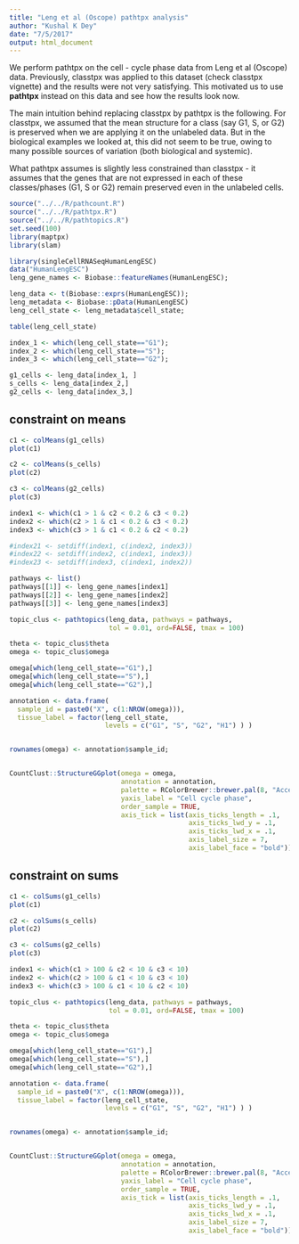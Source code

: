 ```yaml
---
title: "Leng et al (Oscope) pathtpx analysis"
author: "Kushal K Dey"
date: "7/5/2017"
output: html_document
---
```


We perform pathtpx on the cell - cycle phase data from Leng et al (Oscope) data. Previously, classtpx was applied to this dataset (check classtpx vignette) and the results were not very satisfying. This motivated us to use **pathtpx** instead on this data and see how the results look now.

The main intuition behind replacing classtpx by pathtpx is the following. For classtpx, we assumed that the mean structure for a class (say G1, S, or G2) is preserved when we are applying it on the unlabeled data. But in the biological examples we looked at, this did not seem to be true, owing to many possible sources of variation (both biological and systemic). 

What pathtpx assumes is slightly less constrained than classtpx - it assumes that the genes that are not expressed in each of these classes/phases (G1, S or G2) remain preserved even in the unlabeled cells.

```r
source("../../R/pathcount.R")
source("../../R/pathtpx.R")
source("../../R/pathtopics.R")
set.seed(100)
library(maptpx)
library(slam)
```

```r
library(singleCellRNASeqHumanLengESC)
data("HumanLengESC")
leng_gene_names <- Biobase::featureNames(HumanLengESC);

leng_data <- t(Biobase::exprs(HumanLengESC));
leng_metadata <- Biobase::pData(HumanLengESC)
leng_cell_state <- leng_metadata$cell_state;

table(leng_cell_state)

index_1 <- which(leng_cell_state=="G1");
index_2 <- which(leng_cell_state=="S");
index_3 <- which(leng_cell_state=="G2");

g1_cells <- leng_data[index_1, ]
s_cells <- leng_data[index_2,]
g2_cells <- leng_data[index_3,]
```

## constraint on means

```r
c1 <- colMeans(g1_cells)
plot(c1)

c2 <- colMeans(s_cells)
plot(c2)

c3 <- colMeans(g2_cells)
plot(c3)

index1 <- which(c1 > 1 & c2 < 0.2 & c3 < 0.2)
index2 <- which(c2 > 1 & c1 < 0.2 & c3 < 0.2)
index3 <- which(c3 > 1 & c1 < 0.2 & c2 < 0.2)

#index21 <- setdiff(index1, c(index2, index3))
#index22 <- setdiff(index2, c(index1, index3))
#index23 <- setdiff(index3, c(index1, index2))

pathways <- list()
pathways[[1]] <- leng_gene_names[index1]
pathways[[2]] <- leng_gene_names[index2]
pathways[[3]] <- leng_gene_names[index3]
```


```r
topic_clus <- pathtopics(leng_data, pathways = pathways, 
                         tol = 0.01, ord=FALSE, tmax = 100)

```




```r
theta <- topic_clus$theta
omega <- topic_clus$omega

omega[which(leng_cell_state=="G1"),]
omega[which(leng_cell_state=="S"),]
omega[which(leng_cell_state=="G2"),]

annotation <- data.frame(
  sample_id = paste0("X", c(1:NROW(omega))),
  tissue_label = factor(leng_cell_state,
                        levels = c("G1", "S", "G2", "H1") ) )


rownames(omega) <- annotation$sample_id;


CountClust::StructureGGplot(omega = omega,
                            annotation = annotation,
                            palette = RColorBrewer::brewer.pal(8, "Accent"),
                            yaxis_label = "Cell cycle phase",
                            order_sample = TRUE,
                            axis_tick = list(axis_ticks_length = .1,
                                             axis_ticks_lwd_y = .1,
                                             axis_ticks_lwd_x = .1,
                                             axis_label_size = 7,
                                             axis_label_face = "bold"))

```

## constraint on sums 

```r
c1 <- colSums(g1_cells)
plot(c1)

c2 <- colSums(s_cells)
plot(c2)

c3 <- colSums(g2_cells)
plot(c3)

index1 <- which(c1 > 100 & c2 < 10 & c3 < 10)
index2 <- which(c2 > 100 & c1 < 10 & c3 < 10)
index3 <- which(c3 > 100 & c1 < 10 & c2 < 10)

```

```r
topic_clus <- pathtopics(leng_data, pathways = pathways, 
                         tol = 0.01, ord=FALSE, tmax = 100)

```

```r
theta <- topic_clus$theta
omega <- topic_clus$omega

omega[which(leng_cell_state=="G1"),]
omega[which(leng_cell_state=="S"),]
omega[which(leng_cell_state=="G2"),]

annotation <- data.frame(
  sample_id = paste0("X", c(1:NROW(omega))),
  tissue_label = factor(leng_cell_state,
                        levels = c("G1", "S", "G2", "H1") ) )


rownames(omega) <- annotation$sample_id;


CountClust::StructureGGplot(omega = omega,
                            annotation = annotation,
                            palette = RColorBrewer::brewer.pal(8, "Accent"),
                            yaxis_label = "Cell cycle phase",
                            order_sample = TRUE,
                            axis_tick = list(axis_ticks_length = .1,
                                             axis_ticks_lwd_y = .1,
                                             axis_ticks_lwd_x = .1,
                                             axis_label_size = 7,
                                             axis_label_face = "bold"))

```

